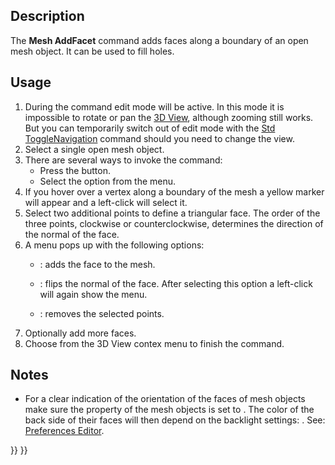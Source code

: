 <languages/>
<translate>

<!--T:1-->
{{Docnav
|[[Mesh_FillInteractiveHole|FillInteractiveHole]]
|[[Mesh_RemoveComponents|RemoveComponents]]
|[[Mesh_Workbench|Mesh]]
|IconL=Mesh_FillInteractiveHole.svg
|IconR=Mesh_RemoveComponents.svg
|IconC=Workbench_Mesh.svg
}}

<!--T:2-->
{{GuiCommand
|Name=Mesh AddFacet
|MenuLocation=Meshes → Add Triangle
|Workbenches=[[Mesh_Workbench|Mesh]]
|SeeAlso=[[Mesh_FillupHoles|Mesh FillupHoles]], [[Mesh_FillInteractiveHole|Mesh FillInteractiveHole]]
}}

==Description== <!--T:3-->

<!--T:4-->
The '''Mesh AddFacet''' command adds faces along a boundary of an open mesh object. It can be used to fill holes.

==Usage== <!--T:5-->

<!--T:6-->
# During the command edit mode will be active. In this mode it is impossible to rotate or pan the [[3D_View|3D View]], although zooming still works. But you can temporarily switch out of edit mode with the [[Std_ToggleNavigation|Std ToggleNavigation]] command should you need to change the view.
# Select a single open mesh object.
# There are several ways to invoke the command:
#* Press the {{Button|[[Image:Mesh_AddFacet.svg|16px]] [[Mesh_AddFacet|Add Triangle]]}} button.
#* Select the {{MenuCommand|Meshes → [[Image:Mesh_AddFacet.svg|16px]] Add Triangle}} option from the menu.
# If you hover over a vertex along a boundary of the mesh a yellow marker will appear and a left-click will select it.
# Select two additional points to define a triangular face. The order of the three points, clockwise or counterclockwise, determines the direction of the normal of the face.
# A menu pops up with the following options:
#* {{MenuCommand|Add Triangle}}: adds the face to the mesh.
#* {{MenuCommand|Flip Normal}}: flips the normal of the face. After selecting this option a left-click will again show the menu.
#* {{MenuCommand|Clear}}: removes the selected points.
# Optionally add more faces.
# Choose {{MenuCommand|Finish}} from the 3D View contex menu to finish the command.

==Notes== <!--T:7-->

<!--T:8-->
* For a clear indication of the orientation of the faces of mesh objects make sure the {{PropertyView|Lighting}} property of the mesh objects is set to {{Value|One side}}. The color of the back side of their faces will then depend on the backlight settings: {{MenuCommand|Edit → Preferences... → Display → 3D View → Backlight color - Intensity}}. See: [[Preferences_Editor#3D_View|Preferences Editor]].


<!--T:9-->
{{Docnav
|[[Mesh_FillInteractiveHole|FillInteractiveHole]]
|[[Mesh_RemoveComponents|RemoveComponents]]
|[[Mesh_Workbench|Mesh]]
|IconL=Mesh_FillInteractiveHole.svg
|IconR=Mesh_RemoveComponents.svg
|IconC=Workbench_Mesh.svg
}}

</translate>
{{Mesh Tools navi{{#translation:}}}}
{{Userdocnavi{{#translation:}}}}
{{clear}}